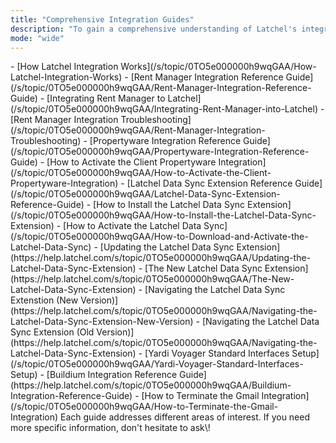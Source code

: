```yaml
---
title: "Comprehensive Integration Guides"
description: "To gain a comprehensive understanding of Latchel's integrations, feel free to explore the different help guides provided below based on your property management software: "
mode: "wide"
---
```


<AccordionGroup>
  <Accordion title="Basic Concept of Latchel Integration" defaultOpen>
    - [How Latchel Integration Works](/s/topic/0TO5e000000h9wqGAA/How-Latchel-Integration-Works)
  </Accordion>
  <Accordion title="Rent Manager" defaultOpen>
    - [Rent Manager Integration Reference Guide](/s/topic/0TO5e000000h9wqGAA/Rent-Manager-Integration-Reference-Guide)
    - [Integrating Rent Manager to Latchel](/s/topic/0TO5e000000h9wqGAA/Integrating-Rent-Manager-into-Latchel)
    - [Rent Manager Integration Troubleshooting](/s/topic/0TO5e000000h9wqGAA/Rent-Manager-Integration-Troubleshooting)
  </Accordion>
  <Accordion title="Propertyware" defaultOpen>
    - [Propertyware Integration Reference Guide](/s/topic/0TO5e000000h9wqGAA/Propertyware-Integration-Reference-Guide)
    - [How to Activate the Client Propertyware Integration](/s/topic/0TO5e000000h9wqGAA/How-to-Activate-the-Client-Propertyware-Integration)
  </Accordion>
  <Accordion title="Latchel Data Sync or Chrome Plug-In" defaultOpen>
    - [Latchel Data Sync Extension Reference Guide](/s/topic/0TO5e000000h9wqGAA/Latchel-Data-Sync-Extension-Reference-Guide)
    - [How to Install the Latchel Data Sync Extension](/s/topic/0TO5e000000h9wqGAA/How-to-Install-the-Latchel-Data-Sync-Extension)
    - [How to Activate the Latchel Data Sync](/s/topic/0TO5e000000h9wqGAA/How-to-Download-and-Activate-the-Latchel-Data-Sync)
    - [Updating the Latchel Data Sync Extension](https://help.latchel.com/s/topic/0TO5e000000h9wqGAA/Updating-the-Latchel-Data-Sync-Extension)
    - [The New Latchel Data Sync Extension](https://help.latchel.com/s/topic/0TO5e000000h9wqGAA/The-New-Latchel-Data-Sync-Extension)
    - [Navigating the Latchel Data Sync Extenstion (New Version)](https://help.latchel.com/s/topic/0TO5e000000h9wqGAA/Navigating-the-Latchel-Data-Sync-Extension-New-Version)
    - [Navigating the Latchel Data Sync Extension (Old Version)](https://help.latchel.com/s/topic/0TO5e000000h9wqGAA/Navigating-the-Latchel-Data-Sync-Extension)
  </Accordion>
  <Accordion title="Yardi Voyager" defaultOpen>
    - [Yardi Voyager Standard Interfaces Setup](/s/topic/0TO5e000000h9wqGAA/Yardi-Voyager-Standard-Interfaces-Setup)
  </Accordion>
  <Accordion title="Buildium" defaultOpen={false}>
    - [Buildium Integration Reference Guide](https://help.latchel.com/s/topic/0TO5e000000h9wqGAA/Buildium-Integration-Reference-Guide)
  </Accordion>
  <Accordion title="Other Integration" defaultOpen={false}>
    - [How to Terminate the Gmail Integration](/s/topic/0TO5e000000h9wqGAA/How-to-Terminate-the-Gmail-Integration)
  </Accordion>
</AccordionGroup>

<Tip>
  Each guide addresses different areas of interest. If you need more specific information, don't hesitate to ask\!
</Tip>